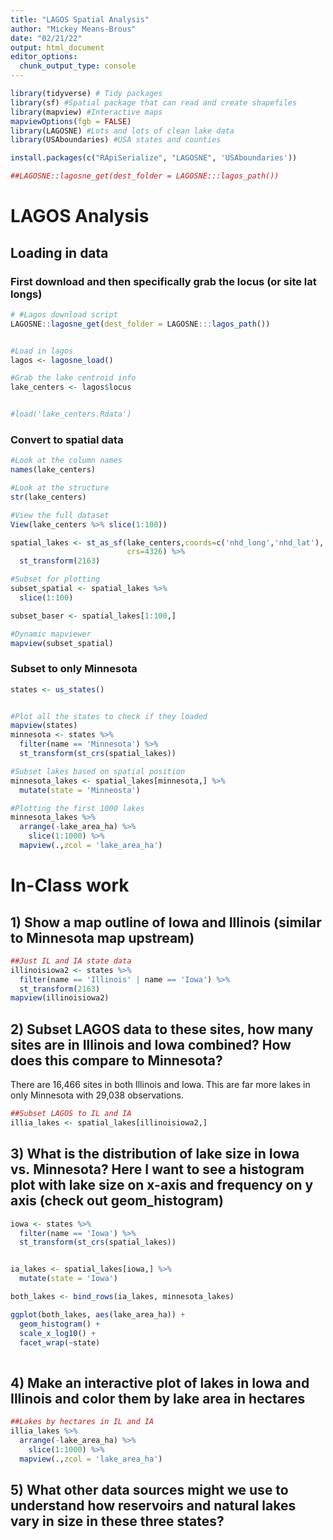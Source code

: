 ```yaml
---
title: "LAGOS Spatial Analysis"
author: "Mickey Means-Brous"
date: "02/21/22"
output: html_document
editor_options: 
  chunk_output_type: console
---
```




```r
library(tidyverse) # Tidy packages
library(sf) #Spatial package that can read and create shapefiles 
library(mapview) #Interactive maps
mapviewOptions(fgb = FALSE)
library(LAGOSNE) #Lots and lots of clean lake data
library(USAboundaries) #USA states and counties

install.packages(c("RApiSerialize", "LAGOSNE", 'USAboundaries'))

##LAGOSNE::lagosne_get(dest_folder = LAGOSNE:::lagos_path())
```


# LAGOS Analysis


## Loading in data


### First download and then specifically grab the locus (or site lat longs)

```r
# #Lagos download script
LAGOSNE::lagosne_get(dest_folder = LAGOSNE:::lagos_path())


#Load in lagos
lagos <- lagosne_load()

#Grab the lake centroid info
lake_centers <- lagos$locus


#load('lake_centers.Rdata')


```



### Convert to spatial data
```r
#Look at the column names
names(lake_centers)

#Look at the structure
str(lake_centers)

#View the full dataset
View(lake_centers %>% slice(1:100))

spatial_lakes <- st_as_sf(lake_centers,coords=c('nhd_long','nhd_lat'),
                          crs=4326) %>%
  st_transform(2163)

#Subset for plotting
subset_spatial <- spatial_lakes %>%
  slice(1:100) 

subset_baser <- spatial_lakes[1:100,]

#Dynamic mapviewer
mapview(subset_spatial)

```


### Subset to only Minnesota

```r
states <- us_states()


#Plot all the states to check if they loaded
mapview(states)
minnesota <- states %>%
  filter(name == 'Minnesota') %>%
  st_transform(st_crs(spatial_lakes))

#Subset lakes based on spatial position
minnesota_lakes <- spatial_lakes[minnesota,] %>%
  mutate(state = 'Minneosta')

#Plotting the first 1000 lakes
minnesota_lakes %>%
  arrange(-lake_area_ha) %>%
    slice(1:1000) %>%
  mapview(.,zcol = 'lake_area_ha')
```



# In-Class work


## 1) Show a map outline of Iowa and Illinois (similar to Minnesota map upstream)

```r
##Just IL and IA state data
illinoisiowa2 <- states %>%
  filter(name == 'Illinois' | name == 'Iowa') %>%
  st_transform(2163)
mapview(illinoisiowa2)

```



## 2) Subset LAGOS data to these sites, how many sites are in Illinois and Iowa combined? How does this compare to Minnesota?

There are 16,466 sites in both Illinois and Iowa. This are far more lakes in only Minnesota with 29,038 observations.

```r
##Subset LAGOS to IL and IA
illia_lakes <- spatial_lakes[illinoisiowa2,]

```


## 3) What is the distribution of lake size in Iowa vs. Minnesota? Here I want to see a histogram plot with lake size on x-axis and frequency on y axis (check out geom_histogram)

```r

iowa <- states %>%
  filter(name == 'Iowa') %>%
  st_transform(st_crs(spatial_lakes))


ia_lakes <- spatial_lakes[iowa,] %>%
  mutate(state = 'Iowa')

both_lakes <- bind_rows(ia_lakes, minnesota_lakes)

ggplot(both_lakes, aes(lake_area_ha)) + 
  geom_histogram() +
  scale_x_log10() +
  facet_wrap(~state)
  
```


## 4) Make an interactive plot of lakes in Iowa and Illinois and color them by lake area in hectares

```r
##Lakes by hectares in IL and IA
illia_lakes %>%
  arrange(-lake_area_ha) %>%
    slice(1:1000) %>%
  mapview(.,zcol = 'lake_area_ha')
```


## 5) What other data sources might we use to understand how reservoirs and natural lakes vary in size in these three states? 


